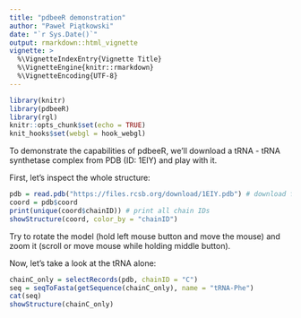 ```yaml
---
title: "pdbeeR demonstration"
author: "Paweł Piątkowski"
date: "`r Sys.Date()`"
output: rmarkdown::html_vignette
vignette: >
  %\VignetteIndexEntry{Vignette Title}
  %\VignetteEngine{knitr::rmarkdown}
  %\VignetteEncoding{UTF-8}
---
```


```r
library(knitr)
library(pdbeeR)
library(rgl)
knitr::opts_chunk$set(echo = TRUE)
knit_hooks$set(webgl = hook_webgl)
```

To demonstrate the capabilities of pdbeeR, we'll download a tRNA - tRNA synthetase complex from PDB (ID: 1EIY) and play with it.

First, let's inspect the whole structure:

``` r
pdb = read.pdb("https://files.rcsb.org/download/1EIY.pdb") # download file from RCSB
coord = pdb$coord
print(unique(coord$chainID)) # print all chain IDs
showStructure(coord, color_by = "chainID")
```

Try to rotate the model (hold left mouse button and move the mouse) and zoom it (scroll or move mouse while holding middle button).

Now, let's take a look at the tRNA alone:

``` r
chainC_only = selectRecords(pdb, chainID = "C")
seq = seqToFasta(getSequence(chainC_only), name = "tRNA-Phe")
cat(seq)
showStructure(chainC_only)
```
